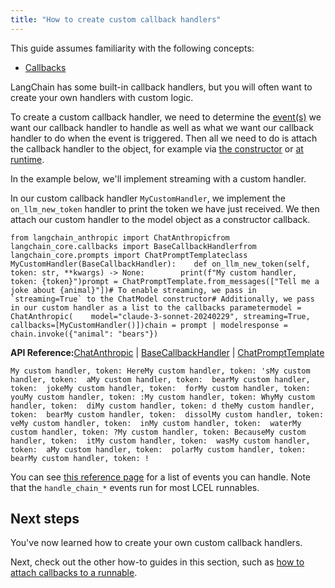 ```yaml
---
title: "How to create custom callback handlers"
---
```


<Info>
  This guide assumes familiarity with the following concepts:

  * [Callbacks](/src/oss/concepts/callbacks)
</Info>

LangChain has some built-in callback handlers, but you will often want to create your own handlers with custom logic.

To create a custom callback handler, we need to determine the [event(s)](https://python.langchain.com/api_reference/core/callbacks/langchain_core.callbacks.base.BaseCallbackHandler.html#langchain-core-callbacks-base-basecallbackhandler) we want our callback handler to handle as well as what we want our callback handler to do when the event is triggered. Then all we need to do is attach the callback handler to the object, for example via [the constructor](/src/oss/how_to/callbacks_constructor) or [at runtime](/src/oss/how_to/callbacks_runtime).

In the example below, we'll implement streaming with a custom handler.

In our custom callback handler `MyCustomHandler`, we implement the `on_llm_new_token` handler to print the token we have just received. We then attach our custom handler to the model object as a constructor callback.

```
from langchain_anthropic import ChatAnthropicfrom langchain_core.callbacks import BaseCallbackHandlerfrom langchain_core.prompts import ChatPromptTemplateclass MyCustomHandler(BaseCallbackHandler):    def on_llm_new_token(self, token: str, **kwargs) -> None:        print(f"My custom handler, token: {token}")prompt = ChatPromptTemplate.from_messages(["Tell me a joke about {animal}"])# To enable streaming, we pass in `streaming=True` to the ChatModel constructor# Additionally, we pass in our custom handler as a list to the callbacks parametermodel = ChatAnthropic(    model="claude-3-sonnet-20240229", streaming=True, callbacks=[MyCustomHandler()])chain = prompt | modelresponse = chain.invoke({"animal": "bears"})
```

**API Reference:**[ChatAnthropic](https://python.langchain.com/api_reference/anthropic/chat_models/langchain_anthropic.chat_models.ChatAnthropic.html) | [BaseCallbackHandler](https://python.langchain.com/api_reference/core/callbacks/langchain_core.callbacks.base.BaseCallbackHandler.html) | [ChatPromptTemplate](https://python.langchain.com/api_reference/core/prompts/langchain_core.prompts.chat.ChatPromptTemplate.html)

```
My custom handler, token: HereMy custom handler, token: 'sMy custom handler, token:  aMy custom handler, token:  bearMy custom handler, token:  jokeMy custom handler, token:  forMy custom handler, token:  youMy custom handler, token: :My custom handler, token: WhyMy custom handler, token:  diMy custom handler, token: d theMy custom handler, token:  bearMy custom handler, token:  dissolMy custom handler, token: veMy custom handler, token:  inMy custom handler, token:  waterMy custom handler, token: ?My custom handler, token: BecauseMy custom handler, token:  itMy custom handler, token:  wasMy custom handler, token:  aMy custom handler, token:  polarMy custom handler, token:  bearMy custom handler, token: !
```

You can see [this reference page](https://python.langchain.com/api_reference/core/callbacks/langchain_core.callbacks.base.BaseCallbackHandler.html#langchain-core-callbacks-base-basecallbackhandler) for a list of events you can handle. Note that the `handle_chain_*` events run for most LCEL runnables.

## Next steps

You've now learned how to create your own custom callback handlers.

Next, check out the other how-to guides in this section, such as [how to attach callbacks to a runnable](/src/oss/how_to/callbacks_attach).
